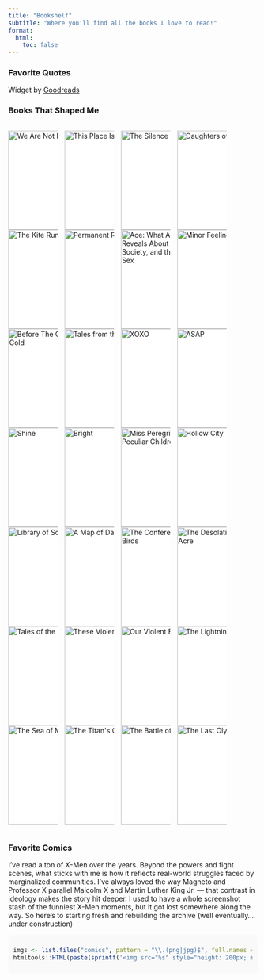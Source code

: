 ```yaml
---
title: "Bookshelf"
subtitle: "Where you'll find all the books I love to read!"
format:
  html:
    toc: false
---
```


### Favorite Quotes

::: {#gr_quote_body}
:::

```{=html}
<script src="https://www.goodreads.com/quotes/widget/154343909-helen?v=2" type="text/javascript"></script>
```

<p style="text-align: right; font-size: 10px;">

Widget by <a href="https://www.goodreads.com/quotes">Goodreads</a>

</p>

### Books That Shaped Me

::: {style="display: grid; grid-template-columns: repeat(1, 1fr); gap: 10px;"}
```{=html}
<style>
    img {
      max-width: 100px;
      width: 100%;
      height: auto;
      object-fit: contain;
    }
  </style>
```

<img src="https://images.gr-assets.com/books/1565710970l/49934666.jpg" alt="We Are Not Free"/> <img src="https://images.gr-assets.com/books/1634238514l/58984692.jpg" alt="This Place Is Still Beautiful"/> <img src="https://images.gr-assets.com/books/1641068252l/59028585.jpg" alt="The Silence That Binds Us"/> <img src="https://images-na.ssl-images-amazon.com/images/S/compressed.photo.goodreads.com/books/1740179056i/223329042.jpg" alt="Daughters of Shandong"/> <img src="https://images-na.ssl-images-amazon.com/images/S/compressed.photo.goodreads.com/books/1541428344i/17165596.jpg" alt="The Kite Runner"/> <img src="https://images.gr-assets.com/books/1564666396l/46223297.jpg" alt="Permanent Record"/> <img src="https://images.gr-assets.com/books/1580804471l/52128695.jpg" alt="Ace: What Asexuality Reveals About Desire, Society, and the Meaning of Sex"/> <img src="https://images-na.ssl-images-amazon.com/images/S/compressed.photo.goodreads.com/books/1580788273l/52845775.jpg" alt="Minor Feelings"/> <img src="https://images.gr-assets.com/books/1704153539l/44421460.jpg" alt="Before The Coffee Gets Cold"/> <img src="https://images-na.ssl-images-amazon.com/images/S/compressed.photo.goodreads.com/books/1593780745i/54373691.jpg" alt="Tales from the Café"/> <img src="https://images-na.ssl-images-amazon.com/images/S/compressed.photo.goodreads.com/books/1602086642i/54618808.jpg" alt="XOXO"/> <img src="https://images-na.ssl-images-amazon.com/images/S/compressed.photo.goodreads.com/books/1687625549i/112975158.jpg" alt="ASAP"/> <img src="https://images-na.ssl-images-amazon.com/images/S/compressed.photo.goodreads.com/books/1580350020i/50855956.jpg" alt="Shine"/> <img src="https://images-na.ssl-images-amazon.com/images/S/compressed.photo.goodreads.com/books/1644088396i/54315863.jpg" alt="Bright"/> <img src="https://images.gr-assets.com/books/1623449170l/9460487.jpg" alt="Miss Peregrine&apos;s Home for Peculiar Children"/> <img src="https://images.gr-assets.com/books/1662568423l/23164983.jpg" alt="Hollow City"/> <img src="https://images.gr-assets.com/books/1533405899l/41044147.jpg" alt="Library of Souls"/> <img src="https://images.gr-assets.com/books/1524689090l/32943032.jpg" alt="A Map of Days"/> <img src="https://images.gr-assets.com/books/1572297878l/41556894.jpg" alt="The Conference of the Birds"/> <img src="https://images.gr-assets.com/books/1603822853l/41556895.jpg" alt="The Desolations of Devil&apos;s Acre"/> <img src="https://images.gr-assets.com/books/1493062288l/29358487.jpg" alt="Tales of the Peculiar"/> <img src="https://images-na.ssl-images-amazon.com/images/S/compressed.photo.goodreads.com/books/1580958058i/50892212.jpg" alt="These Violent Delights"/> <img src="https://images-na.ssl-images-amazon.com/images/S/compressed.photo.goodreads.com/books/1612451534i/44084762.jpg" alt="Our Violent Ends"/> <img src="https://images-na.ssl-images-amazon.com/images/S/compressed.photo.goodreads.com/books/1400602609i/28187.jpg" alt="The Lightning Thief"/> <img src="https://images-na.ssl-images-amazon.com/images/S/compressed.photo.goodreads.com/books/1400602661i/28186.jpg" alt="The Sea of Monsters"/> <img src="https://images-na.ssl-images-amazon.com/images/S/compressed.photo.goodreads.com/books/1361038385i/561456.jpg" alt="The Titan&apos;s Curse"/> <img src="https://images-na.ssl-images-amazon.com/images/S/compressed.photo.goodreads.com/books/1518607478i/2120932.jpg" alt="The Battle of the Labyrinth"/> <img src="https://images-na.ssl-images-amazon.com/images/S/compressed.photo.goodreads.com/books/1723393514i/4556058.jpg" alt="The Last Olympian"/>
:::

### Favorite Comics

I’ve read a ton of X-Men over the years. Beyond the powers and fight scenes, what sticks with me is how it reflects real-world struggles faced by marginalized communities. I’ve always loved the way Magneto and Professor X parallel Malcolm X and Martin Luther King Jr. — that contrast in ideology makes the story hit deeper. I used to have a whole screenshot stash of the funniest X-Men moments, but it got lost somewhere along the way. So here’s to starting fresh and rebuilding the archive (well eventually... under construction)

::: {style="overflow-x: auto; white-space: nowrap; padding: 10px; border-radius: 8px; background-color: #f9f9f9;"}

```{=html}
<style>
  img {
    height: 200px;
    width: auto; /* maintain aspect ratio */
    object-fit: contain;
    vertical-align: middle;
    margin-right: 10px;
    background-color: #fff; /* optional for contrast if sizes vary */
  }
</style>
```

```r
imgs <- list.files("comics", pattern = "\\.(png|jpg)$", full.names = TRUE)
htmltools::HTML(paste(sprintf('<img src="%s" style="height: 200px; margin-right: 10px;">', imgs), collapse = ""))
```
:::
